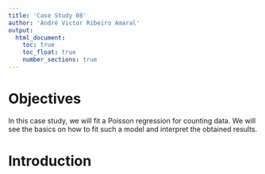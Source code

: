 ```yaml
---
title: 'Case Study 08'
author: 'André Victor Ribeiro Amaral'
output:
  html_document:
    toc: true
    toc_float: true
    number_sections: true
---
```


# Objectives {-}

In this case study, we will fit a Poisson regression for counting data. We will see the basics on how to fit such a model and interpret the obtained results.

# Introduction
